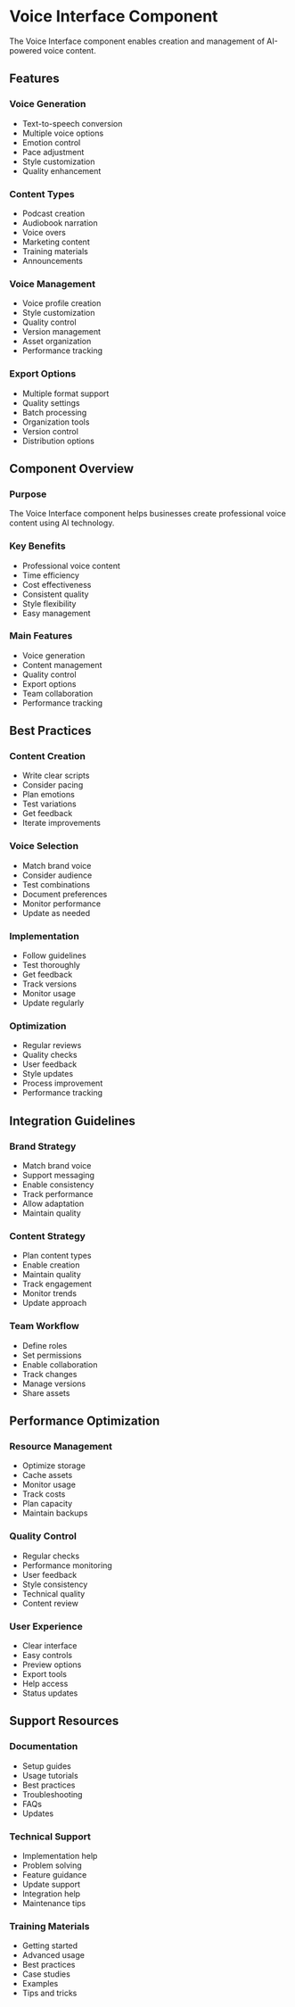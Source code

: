 # Voice Interface Component

The Voice Interface component enables creation and management of AI-powered voice content.

## Features

### Voice Generation
- Text-to-speech conversion
- Multiple voice options
- Emotion control
- Pace adjustment
- Style customization
- Quality enhancement

### Content Types
- Podcast creation
- Audiobook narration
- Voice overs
- Marketing content
- Training materials
- Announcements

### Voice Management
- Voice profile creation
- Style customization
- Quality control
- Version management
- Asset organization
- Performance tracking

### Export Options
- Multiple format support
- Quality settings
- Batch processing
- Organization tools
- Version control
- Distribution options

## Component Overview

### Purpose
The Voice Interface component helps businesses create professional voice content using AI technology.

### Key Benefits
- Professional voice content
- Time efficiency
- Cost effectiveness
- Consistent quality
- Style flexibility
- Easy management

### Main Features
- Voice generation
- Content management
- Quality control
- Export options
- Team collaboration
- Performance tracking

## Best Practices

### Content Creation
- Write clear scripts
- Consider pacing
- Plan emotions
- Test variations
- Get feedback
- Iterate improvements

### Voice Selection
- Match brand voice
- Consider audience
- Test combinations
- Document preferences
- Monitor performance
- Update as needed

### Implementation
- Follow guidelines
- Test thoroughly
- Get feedback
- Track versions
- Monitor usage
- Update regularly

### Optimization
- Regular reviews
- Quality checks
- User feedback
- Style updates
- Process improvement
- Performance tracking

## Integration Guidelines

### Brand Strategy
- Match brand voice
- Support messaging
- Enable consistency
- Track performance
- Allow adaptation
- Maintain quality

### Content Strategy
- Plan content types
- Enable creation
- Maintain quality
- Track engagement
- Monitor trends
- Update approach

### Team Workflow
- Define roles
- Set permissions
- Enable collaboration
- Track changes
- Manage versions
- Share assets

## Performance Optimization

### Resource Management
- Optimize storage
- Cache assets
- Monitor usage
- Track costs
- Plan capacity
- Maintain backups

### Quality Control
- Regular checks
- Performance monitoring
- User feedback
- Style consistency
- Technical quality
- Content review

### User Experience
- Clear interface
- Easy controls
- Preview options
- Export tools
- Help access
- Status updates

## Support Resources

### Documentation
- Setup guides
- Usage tutorials
- Best practices
- Troubleshooting
- FAQs
- Updates

### Technical Support
- Implementation help
- Problem solving
- Feature guidance
- Update support
- Integration help
- Maintenance tips

### Training Materials
- Getting started
- Advanced usage
- Best practices
- Case studies
- Examples
- Tips and tricks